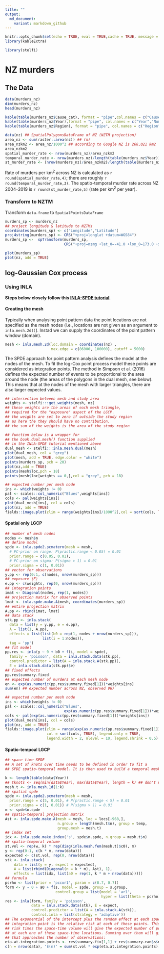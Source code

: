 ```yaml
---
title: ""
output: 
  md_document:
    variant: markdown_github
---
```


```r
knitr::opts_chunk$set(echo = TRUE, eval = TRUE,cache = TRUE, message = FALSE,warning=FALSE)
library(kableExtra)
```

```r
library(stelfi)
```

# NZ murders

## The Data

```r
data(murders_nz)
dim(murders_nz)
head(murders_nz)
```

```r
kable(table(murders_nz$Cause_cat), format = "pipe",col.names = c("Cause","Number"),caption = "Number of murders by category")
kable(table(murders_nz$Year),format = "pipe", col.names = c("Year","Number"),caption = "Number of murders by year")
kable(table(murders_nz$Region), format = "pipe", col.names = c("Region","Number"),caption = "Number of murders by province") 
```

```r
data(nz) ## SpatialPolygonsDataFrame of NZ (NZTM projection)
area_nz <- sum(raster::area(nz)) ## (m)
area_nzkm2 <- area_nz/1000^2 ## according to Google NZ is 268,021 km2
area_nzkm2
spatial_murder_rate <- nrow(murders_nz)/area_nzkm2 
temporal_murder_rate <- nrow(murders_nz)/length(table(murders_nz$Year)) 
st_murder_rate <- (nrow(murders_nz)/area_nzkm2)/length(table(murders_nz$Year)) 
```

Rate of murders per $\text{km}^2$ across NZ is calculated as `r round(spatial_murder_rate,4)`; there are roughly `r round(temporal_murder_rate,3)`. The spatio-temporal murder rate across NZ 2004--2019 is `r round(st_murder_rate,5)` (rate per $\text{km}^2$ per year).

### Transform to NZTM

Transform `data.frame` to `SpatialPointsDataFrame`

```r
murders_sp <- murders_nz
## project longitude & latitude to NZTMs
coordinates(murders_sp) <- c("Longitude","Latitude")
proj4string(murders_sp) <- CRS("+proj=longlat +datum=WGS84")
murders_sp <-  spTransform(murders_sp, 
                           CRS("+proj=nzmg +lat_0=-41.0 +lon_0=173.0 +x_0=2510000.0 +y_0=6023150.0 +ellps=intl +units=m"))
```

```r
plot(murders_sp)
plot(nz, add = TRUE)
```

## log-Gaussian Cox process

### Using INLA

**Steps below closely follow this [INLA-SPDE tutorial](https://becarioprecario.bitbucket.io/spde-gitbook/ch-lcox.html)**.


#### Creating the mesh

Typically when analysing point pattern data the point locations are not specified as the mesh nodes (i.e., locations are not given as an argument to `inla.mesh.2d()`). Instad we can supply the coordinates of the point pattern window (domain).

```r
mesh <- inla.mesh.2d(loc.domain = coordinates(nz) ,
                     max.edge = c(86000, 100000), cutoff = 5000)
```

 The SPDE approach for point pattern analysis defines the model at the nodes of the mesh. To fit the log-Cox point process model these points are considered as integration points. The method in Simpson et al. (2016) defines the expected number of events to be proportional to the area around the node (the areas of the polygons in the dual mesh, see below). This means that at the nodes of the mesh with larger triangles, there are also larger expected values.

```r
## intersection between mesh and study area
weights <- stelfi:::get_weights(mesh, nz)
## these weights are the areas of each mesh triangle,
## required for the "exposure" aspect of the LGCP.
## the weights are set to zero if outside the study region
## as here the they should have no contribution. 
## the sum of the weights is the area of the study region
```


```r
## function below is a wrapper for
## the book.dual.mesh() function supplied
## in the INLA-SPDE tutorial mentioned above
dual_mesh <- stelfi:::inla.mesh.dual(mesh)
plot(dual_mesh, col = "grey")
plot(mesh, add = TRUE, edge.color = "white")
points(murders_sp, pch = 20)
plot(nz,add = TRUE)
points(mesh$loc,pch = 18)
points(mesh$loc[weights == 0,],col = "grey", pch = 18)
```

```r
## expected number per mesh node
ins <- which(weights != 0)
pal <- scales::col_numeric("Blues",weights[ins])
cols <- pal(weights[ins])
plot(dual_mesh[ins], col = cols)
plot(nz, add = TRUE)
fields::image.plot(zlim = range(weights[ins]/1000^2),col = sort(cols, TRUE), legend.only = TRUE, legend.width = 2, nlevel = 10, legend.shrink = 0.5)
```


#### Spatial only LGCP

```r
## number of mesh nodes
nodes <- mesh$n
## define model
spde <- inla.spde2.pcmatern(mesh = mesh,
  # PC-prior on range: P(practic.range < 0.05) = 0.01
  prior.range = c(0.05, 0.01),
  # PC-prior on sigma: P(sigma > 1) = 0.01
  prior.sigma = c(1, 0.01))
## vector for observations
y.pp <- rep(0:1, c(nodes, nrow(murders_sp)))
## exposure (E)
e.pp <- c(weights, rep(0, nrow(murders_sp)))
## integration points
imat <- Diagonal(nodes, rep(1, nodes))
## projection matrix for observed points
lmat <- inla.spde.make.A(mesh, coordinates(murders_sp))
## entire projection matrix
A.pp <- rbind(imat, lmat)
## data stack
stk.pp <- inla.stack(
  data = list(y = y.pp, e = e.pp), 
  A = list(1, A.pp),
  effects = list(list(b0 = rep(1, nodes + nrow(murders_sp))), 
                 list(i = 1:nodes)),
  tag = 'pp')
## fit model
pp.res <- inla(y ~ 0 + b0 + f(i, model = spde), 
  family = 'poisson', data = inla.stack.data(stk.pp), 
  control.predictor = list(A = inla.stack.A(stk.pp)), 
  E = inla.stack.data(stk.pp)$e)
## fixed effects
pp.res$summary.fixed
## expected number of murders at each mesh node
en <- exp(as.numeric(pp.res$summary.fixed[1]))*weights[ins]
sum(en) ## expected number across NZ, observed 967
```

```r
## expected number per mesh node
ins <- which(weights != 0)
pal <- scales::col_numeric("Blues",
                           exp(as.numeric(pp.res$summary.fixed[1]))*weights[ins])
cols <- pal(exp(as.numeric(pp.res$summary.fixed[1]))*weights[ins])
plot(dual_mesh[ins], col = cols)
plot(nz, add = TRUE)
fields::image.plot(zlim = range(exp(as.numeric(pp.res$summary.fixed[1]))*weights[ins]),
                   col = sort(cols, TRUE), legend.only = TRUE, 
                   legend.width = 2, nlevel = 10, legend.shrink = 0.5)
```

#### Spatio-tempoal LGCP

```r
## space time SPDE
## A set of knots over time needs to be defined in order to fit a
## SPDE spatio-temporal model. It is then used to build a temporal mesh, as follows:

k <- length(table(data$Year))
## tknots <- seq(min(data$Year), max(data$Year), length = k) ## don't need this as year already discrete
mesh.t <- inla.mesh.1d(1:k)
## spatial spde
spde <- inla.spde2.pcmatern(mesh = mesh,
  prior.range = c(5, 0.01), # P(practic.range < 5) = 0.01
  prior.sigma = c(1, 0.01)) # P(sigma > 1) = 0.01
m <- spde$n.spde
## spatio-temporal projection matrix
Ast <- inla.spde.make.A(mesh = mesh, loc = locs[-968,],
                        n.group = length(mesh.t$n), group = temp,
                        group.mesh = mesh.t)
## index set
idx <- inla.spde.make.index('s', spde$n.spde, n.group = mesh.t$n)
## spatio-temporal volume
st.vol <- rep(w, k) * rep(diag(inla.mesh.fem(mesh.t)$c0), m)
y <- rep(0:1, c(k * m, nrow(data)))
expected <- c(st.vol, rep(0, nrow(data)))
stk <- inla.stack(
    data = list(y = y, expect = expected), 
    A = list(rbind(Diagonal(n = k * m), Ast), 1), 
    effects = list(idx, list(a0 = rep(1, k * m + nrow(data)))))
## formula
pcrho <- list(prior = 'pccor1', param = c(0.7, 0.7))
form <- y ~ 0 + a0 + f(s, model = spde, group = s.group, 
                       control.group = list(model = 'ar1',
                                            hyper = list(theta = pcrho)))
res <- inla(form, family = 'poisson', 
            data = inla.stack.data(stk), E = expect,
            control.predictor = list(A = inla.stack.A(stk)),
            control.inla = list(strategy = 'adaptive'))
## The exponential of the intercept plus the random effect at each space-time
## integration point is the relative risk at each of these points. This relative
## risk times the space-time volume will give the expected number of points (E(n))
## at each one of these space-time locations. Summing over them will give a value
## that approaches the number of observations:
eta.at.integration.points <- res$summary.fix[1,1] + res$summary.ran$s$mean
c(n = nrow(data), 'E(n)' = sum(st.vol * exp(eta.at.integration.points))) 
```